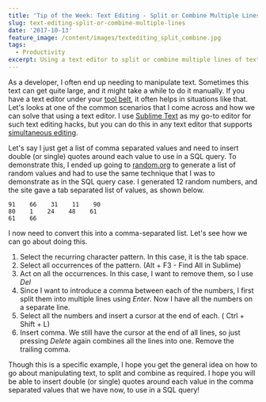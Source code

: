 ```yaml
---
title: 'Tip of the Week: Text Editing - Split or Combine Multiple Lines'
slug: text-editing-split-or-combine-multiple-lines
date: '2017-10-13'
feature_image: /content/images/textediting_split_combine.jpg
tags:
  - Productivity
excerpt: Using a text editor to split or combine multiple lines of text.
---
```

As a developer, I often end up needing to manipulate text. Sometimes this text can get quite large, and it might take a while to do it manually. If you have a text editor under your [tool belt](/blog/tools-that-I-use/), it often helps in situations like that. Let's looks at one of the common scenarios that I come across and how we can solve that using a text editor. I use [Sublime Text](https://www.sublimetext.com/) as my go-to editor for such text editing hacks, but you can do this in any text editor that supports [simultaneous editing](https://en.wikipedia.org/wiki/Simultaneous_editing).

Let's say I just get a list of comma separated values and need to insert double (or single) quotes around each value to use in a SQL query. To demonstrate this, I ended up going to [random.org](https://www.random.org/integers/) to generate a list of random values and had to use the same technique that I was to demonstrate as in the SQL query case. I generated 12 random numbers, and the site gave a tab separated list of values, as shown below.

```text
91    66    31    11    90
80    1    24    48    61
61    66

```

I now need to convert this into a comma-separated list. Let's see how we can go about doing this.

1.  Select the recurring character pattern. In this case, it is the tab space.
2.  Select all occurrences of the pattern. (Alt + F3 - Find All in Sublime)
3.  Act on all the occurrences. In this case, I want to remove them, so I use _Del_
4.  Since I want to introduce a comma between each of the numbers, I first split them into multiple lines using _Enter_. Now I have all the numbers on a separate line.
5.  Select all the numbers and insert a cursor at the end of each. ( Ctrl + Shift + L)
6.  Insert comma. We still have the cursor at the end of all lines, so just pressing _Delete_ again combines all the lines into one. Remove the trailing comma.

<EmbedCard src="https://www.youtube.com/embed/nDDWviJ5xHM" />

Though this is a specific example, I hope you get the general idea on how to go about manipulating text, to split and combine as required. I hope you will be able to insert double (or single) quotes around each value in the comma separated values that we have now, to use in a SQL query!
